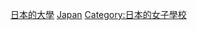 {{Commonscat|Women's universities and colleges in Japan}}

[[Category:日本的大學|]]
[[Category:女子院校|Japan]]
[[Category:日本的女子學校|Category:日本的女子學校]]